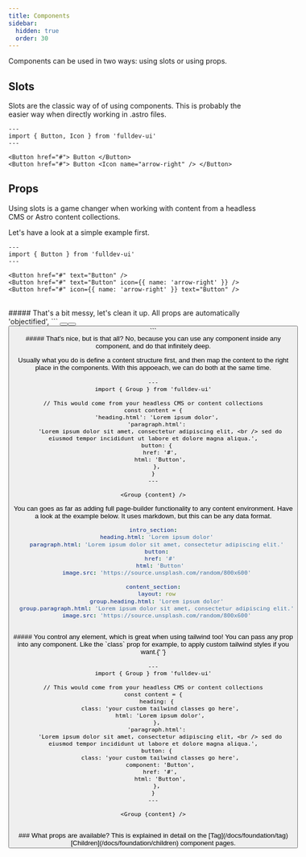 ```yaml
---
title: Components
sidebar:
  hidden: true
  order: 30
---
```


Components can be used in two ways: using slots or using props.

## Slots

Slots are the classic way of of using components. This is probably the easier way when directly working in .astro files.

```astro live
---
import { Button, Icon } from 'fulldev-ui'
---

<Button href="#"> Button </Button>
<Button href="#"> Button <Icon name="arrow-right" /> </Button>
```

## Props

Using slots is a game changer when working with content from a headless CMS or Astro content collections.

Let's have a look at a simple example first.

```astro live
---
import { Button } from 'fulldev-ui'
---

<Button href="#" text="Button" />
<Button href="#" text="Button" icon={{ name: 'arrow-right' }} />
<Button href="#" icon={{ name: 'arrow-right' }} text="Button" />
```

<br />
##### That's a bit messy, let's clean it up. All props are automatically 'objectified',
```
<Button href="#" text="Button" />
<Button href="#" text="Button" icon.name="arrow-right"  />
<Button href="#" icon.name="arrow-right" text="Button"  />
```

<br />
##### That's nice, but is that all? No, because you can use any component inside
any component, and do that infinitely deep.

Usually what you do is define a content structure first, and then map the content to the right place in the components. With this appoeach, we can do both at the same time.

```astro live
---
import { Group } from 'fulldev-ui'

// This would come from your headless CMS or content collections
const content = {
  'heading.html': 'Lorem ipsum dolor',
  'paragraph.html':
    'Lorem ipsum dolor sit amet, consectetur adipiscing elit, <br /> sed do eiusmod tempor incididunt ut labore et dolore magna aliqua.',
  button: {
    href: '#',
    html: 'Button',
  },
}
---

<Group {content} />
```

You can goes as far as adding full page-builder functionality to any content environment. Have a look at the example below. It uses markdown, but this can be any data format.

```yaml
intro_section:
  heading.html: 'Lorem ipsum dolor'
  paragraph.html: 'Lorem ipsum dolor sit amet, consectetur adipiscing elit.'
  button:
    href: '#'
    html: 'Button'
  image.src: 'https://source.unsplash.com/random/800x600'

content_section:
  layout: row
  group.heading.html: 'Lorem ipsum dolor'
  group.paragraph.html: 'Lorem ipsum dolor sit amet, consectetur adipiscing elit.'
  image.src: 'https://source.unsplash.com/random/800x600'
```

<br />
##### You control any element, which is great when using tailwind too! You can pass
any prop into any component. Like the `class` prop for example, to apply custom tailwind
styles if you want.{' '}

```astro live
---
import { Group } from 'fulldev-ui'

// This would come from your headless CMS or content collections
const content = {
  heading: {
    class: 'your custom tailwind classes go here',
    html: 'Lorem ipsum dolor',
  },
  'paragraph.html':
    'Lorem ipsum dolor sit amet, consectetur adipiscing elit, <br /> sed do eiusmod tempor incididunt ut labore et dolore magna aliqua.',
  button: {
    class: 'your custom tailwind classes go here',
    component: 'Button',
    href: '#',
    html: 'Button',
  },
}
---

<Group {content} />
```

<br />
### What props are available? This is explained in detail on the [Tag](/docs/foundation/tag)
[Children](/docs/foundation/children) component pages.

